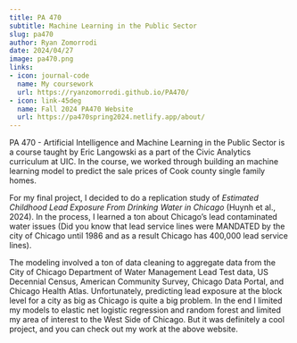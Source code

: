 ```yaml
---
title: PA 470
subtitle: Machine Learning in the Public Sector
slug: pa470
author: Ryan Zomorrodi
date: 2024/04/27
image: pa470.png
links:
- icon: journal-code
  name: My coursework
  url: https://ryanzomorrodi.github.io/PA470/
- icon: link-45deg
  name: Fall 2024 PA470 Website
  url: https://pa470spring2024.netlify.app/about/
---
```


PA 470 - Artificial Intelligence and Machine Learning in the Public Sector is
a course taught by Eric Langowski as a part of the Civic Analytics curriculum
at UIC. In the course, we worked through building an machine learning model to 
predict the sale prices of Cook county single family homes.

For my final project, I decided to do a replication study of *Estimated 
Childhood Lead Exposure From Drinking Water in Chicago* (Huynh et al., 2024). 
In the process, I learned a ton about Chicago's lead contaminated water issues
(Did you know that lead service lines were MANDATED by the city of Chicago until
1986 and as a result Chicago has 400,000 lead service lines).

The modeling involved a ton of data cleaning to aggregate data from the City of 
Chicago Department of Water Management Lead Test data, US Decennial Census, 
American Community Survey, Chicago Data Portal, and Chicago Health Atlas. 
Unfortunately, predicting lead exposure at the block level for a city as big as 
Chicago is quite a big problem. In the end I limited my models to elastic net 
logistic regression and random forest and limited my area of interest to the 
West Side of Chicago. But it was definitely a cool project, and you can check 
out my work at the above website.

